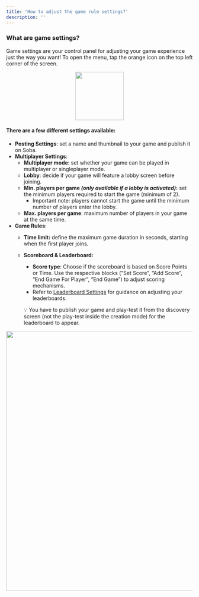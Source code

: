 ```yaml
---
title: 'How to adjust the game rule settings?'
description: ''
---
```


### What are game settings?
Game settings are your control panel for adjusting your game experience just the way you want! To open the menu, tap the orange icon on the top left corner of the screen.

<p align="center">
  <img width="130" noZoom src="https://i.imgur.com/TocBoa7.png" />
</p>

#### There are a few different settings available:

- **Posting Settings**: set a name and thumbnail to your game and publish it on Soba.
- **Multiplayer Settings**:
    - **Multiplayer mode**: set whether your game can be played in multiplayer or singleplayer mode.
    - **Lobby**: decide if your game will feature a lobby screen before joining.
    - **Min. players per game *(only available if a lobby is activated)*:** set the minimum players required to start the game (minimum of 2).
        - Important note: players cannot start the game until the minimum number of players enter the lobby.
    - **Max. players per game**: maximum number of players in your game at the same time.
- **Game Rules**:
    - **Time limit:** define the maximum game duration in seconds, starting when the first player joins.
    - **Scoreboard & Leaderboard:**
        - **Score type**: Choose if the scoreboard is based on Score Points or Time. Use the respective blocks (”Set Score”, “Add Score”, “End Game For Player”, “End Game”) to adjust scoring mechanisms.
        - Refer to [Leaderboard Settings](https://www.notion.so/Leaderboard-Settings-4efa656871e04c99bb1ab1a4e9af3c2b?pvs=21) for guidance on adjusting your leaderboards.
        
        💡 You have to publish your game and play-test it from the discovery screen (not the play-test inside the creation mode) for the leaderboard to appear.
        
<p align="center">
  <img width="700" noZoom src="https://i.imgur.com/Hg5q78C.png" />
</p>
